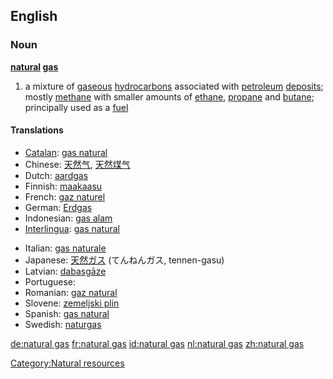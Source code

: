 ==English==

===Noun===
'''[[natural]] [[gas]]'''
{{wikipedia}}

# a mixture of [[gaseous]] [[hydrocarbon]]s associated with [[petroleum]] [[deposit]]s; mostly [[methane]] with smaller amounts of [[ethane]], [[propane]] and [[butane]]; principally used as a [[fuel]]

====Translations====
{{trans-top|mixture of gaseus carbon assciated with pretroleum deposits}}
*[[Catalan]]: [[gas natural]] {{m}}
*Chinese: [[天然气]], [[天然煤气]]
*Dutch: [[aardgas]] {{n}}
*Finnish: [[maakaasu]]
*French: [[gaz naturel]] {{m}}
*German: [[Erdgas]] {{n}}
*Indonesian: [[gas alam]]
*[[Interlingua]]: [[gas natural]]
{{trans-mid}}
*Italian: [[gas naturale]] {{m}}
*Japanese: [[天然ガス]] (てんねんガス, tennen-gasu)
*Latvian: [[dabasgāze]] {{f}}
*Portuguese: {{t-|pt|gás natural|m}}
*Romanian: [[gaz natural]] {{n}}
*Slovene: [[zemeljski plin]] {{m}}
*Spanish: [[gas natural]] {{m}}
*Swedish: [[naturgas]] {{c}}
{{trans-bottom}}

[[Category:Natural resources]]

[[de:natural gas]]
[[fr:natural gas]]
[[id:natural gas]]
[[nl:natural gas]]
[[zh:natural gas]]